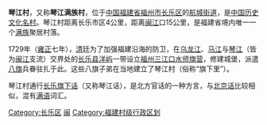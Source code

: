 {{unreferenced|time=2015-05-01T04:53:32+00:00}}
{{coord|26.006|N|119.504|E|display=title|scale:10000}}
'''琴江村'''，又称'''琴江满族村'''，位于[[中国|中国]][[福建省|福建省]][[福州市|福州市]][[长乐区|长乐区]]的[[航城街道|航城街道]]，是[[中国历史文化名村|中国历史文化名村]]。琴江村距离长乐市区4公里，距离[[闽江|闽江]]口15公里，是福建省境内唯一一个[[满族|满族]]聚居村落。

1729年（[[雍正|雍正]]七年），[[清|清]]廷为了加强福建沿海的防卫，在[[乌龙江|乌龙江]]、[[马江|马江]]与[[琴江|琴江]]（皆为[[闽江|闽江]]支流）交界处的[[长乐县|长乐县]][[洋屿|洋屿]]一带设立[[福州三江口水师旗营|福州三江口水师旗营]]，修建城堡，派遣[[八旗|八旗]]兵眷驻扎于此。这些八旗子弟在当地建立了琴江村（俗称“旗下里”）。

琴江村通行[[长乐旗下话|长乐旗下话]]（又称琴江话），是北方官话的一种方言，与[[北京话|北京话]]比较相似，混有[[满语|满语]]词汇。


{{中国历史文化名村}}
[[Category:长乐区|Category:长乐区]]
[[Category:中国历史文化名村|闽]]
[[Category:福建村级行政区划|Category:福建村级行政区划]]